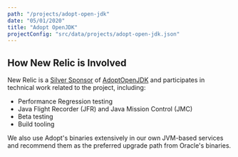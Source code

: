 ```yaml
---
path: "/projects/adopt-open-jdk"
date: "05/01/2020"
title: "Adopt OpenJDK"
projectConfig: "src/data/projects/adopt-open-jdk.json"
---
```


## How New Relic is Involved

New Relic is a [Silver Sponsor](https://https://adoptopenjdk.net/sponsors.html) of [AdoptOpenJDK](https://adoptopenjdk.net) and participates in technical work related to the project, including:

* Performance Regression testing
* Java Flight Recorder (JFR) and Java Mission Control (JMC)
* Beta testing
* Build tooling

We also use Adopt's binaries extensively in our own JVM-based services and recommend them as the preferred upgrade path from Oracle's binaries.
